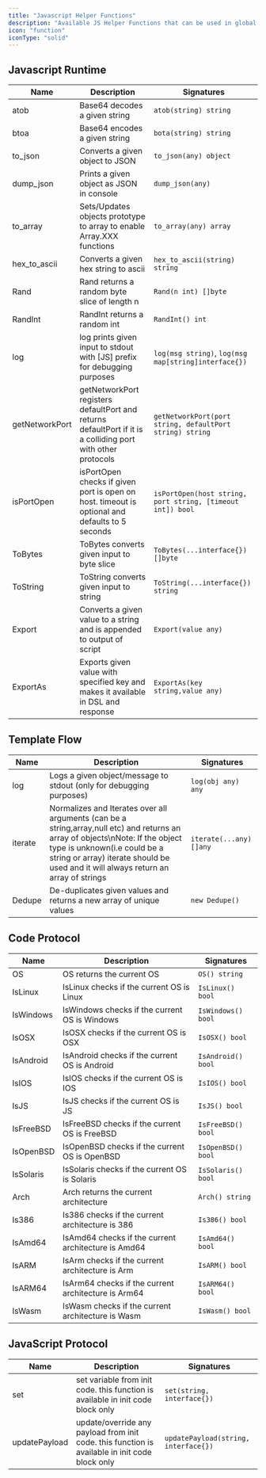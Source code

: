 ```yaml
---
title: "Javascript Helper Functions"
description: "Available JS Helper Functions that can be used in global js runtime & protocol specific helpers."
icon: "function"
iconType: "solid"
---
```



## Javascript Runtime

| Name | Description | Signatures |
|------|-------------|------------|
| atob | Base64 decodes a given string | `atob(string) string` |
| btoa | Base64 encodes a given string | `bota(string) string` |
| to_json | Converts a given object to JSON | `to_json(any) object` |
| dump_json | Prints a given object as JSON in console | `dump_json(any)` |
| to_array | Sets/Updates objects prototype to array to enable Array.XXX functions | `to_array(any) array` |
| hex_to_ascii | Converts a given hex string to ascii | `hex_to_ascii(string) string` |
| Rand | Rand returns a random byte slice of length n | `Rand(n int) []byte` |
| RandInt | RandInt returns a random int | `RandInt() int` |
| log | log prints given input to stdout with [JS] prefix for debugging purposes  | `log(msg string)`, `log(msg map[string]interface{})` |
| getNetworkPort | getNetworkPort registers defaultPort and returns defaultPort if it is a colliding port with other protocols | `getNetworkPort(port string, defaultPort string) string` |
| isPortOpen | isPortOpen checks if given port is open on host. timeout is optional and defaults to 5 seconds | `isPortOpen(host string, port string, [timeout int]) bool` |
| ToBytes | ToBytes converts given input to byte slice | `ToBytes(...interface{}) []byte` |
| ToString | ToString converts given input to string | `ToString(...interface{}) string` |
| Export | Converts a given value to a string and is appended to output of script | `Export(value any)` |
| ExportAs | Exports given value with specified key and makes it available in DSL and response | `ExportAs(key string,value any)` |

## Template Flow

| Name | Description | Signatures |
|------|-------------|------------|
| log | Logs a given object/message to stdout (only for debugging purposes) | `log(obj any) any` |
| iterate | Normalizes and Iterates over all arguments (can be a string,array,null etc) and returns an array of objects\nNote: If the object type is unknown(i.e could be a string or array) iterate should be used and it will always return an array of strings | `iterate(...any) []any` |
| Dedupe | De-duplicates given values and returns a new array of unique values | `new Dedupe()` |

## Code Protocol

| Name | Description | Signatures |
|------|-------------|------------|
| OS | OS returns the current OS | `OS() string` |
| IsLinux | IsLinux checks if the current OS is Linux | `IsLinux() bool` |
| IsWindows | IsWindows checks if the current OS is Windows | `IsWindows() bool` |
| IsOSX | IsOSX checks if the current OS is OSX | `IsOSX() bool` |
| IsAndroid | IsAndroid checks if the current OS is Android | `IsAndroid() bool` |
| IsIOS | IsIOS checks if the current OS is IOS | `IsIOS() bool` |
| IsJS | IsJS checks if the current OS is JS | `IsJS() bool` |
| IsFreeBSD | IsFreeBSD checks if the current OS is FreeBSD | `IsFreeBSD() bool` |
| IsOpenBSD | IsOpenBSD checks if the current OS is OpenBSD | `IsOpenBSD() bool` |
| IsSolaris | IsSolaris checks if the current OS is Solaris | `IsSolaris() bool` |
| Arch | Arch returns the current architecture | `Arch() string` |
| Is386 | Is386 checks if the current architecture is 386 | `Is386() bool` |
| IsAmd64 | IsAmd64 checks if the current architecture is Amd64 | `IsAmd64() bool` |
| IsARM | IsArm checks if the current architecture is Arm | `IsARM() bool` |
| IsARM64 | IsArm64 checks if the current architecture is Arm64 | `IsARM64() bool` |
| IsWasm | IsWasm checks if the current architecture is Wasm | `IsWasm() bool` |

## JavaScript Protocol

| Name | Description | Signatures |
|------|-------------|------------|
| set | set variable from init code. this function is available in init code block only | `set(string, interface{})` |
| updatePayload | update/override any payload from init code. this function is available in init code block only | `updatePayload(string, interface{})` |

